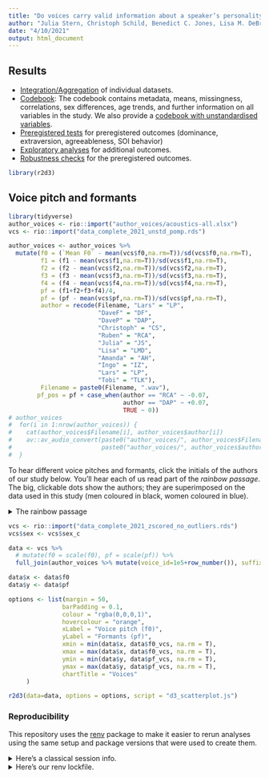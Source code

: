 ```yaml
---
title: "Do voices carry valid information about a speaker’s personality?"
author: "Julia Stern, Christoph Schild, Benedict C. Jones, Lisa M. DeBruine, Amanda Hahn, David A. Puts, Ingo Zettler, Tobias L. Kordsmeyer, David Feinberg, Dan Zamfir, Lars Penke, & Ruben C. Arslan"
date: "4/10/2021"
output: html_document
---
```


## Results

- [Integration/Aggregation](0_aggregate_pomp.html) of individual datasets.
- [Codebook](1_codebook.html):  The codebook contains metadata, means, missingness, correlations, sex differences, age trends, and further information on all variables in the study. We also provide a [codebook with unstandardised variables](1_codebook_before_standardisation.html).
- [Preregistered tests](2_preregistered_tests.html) for preregistered outcomes (dominance, extraversion, agreeableness, SOI behavior)
- [Exploratory analyses](3_exploratory_analyses.html) for additional outcomes.
- [Robustness checks](4_robustness_checks.html) for the preregistered outcomes.

```r
library(r2d3)
```


## Voice pitch and formants
```r
library(tidyverse)
author_voices <- rio::import("author_voices/acoustics-all.xlsx")
vcs <- rio::import("data_complete_2021_unstd_pomp.rds")

author_voices <- author_voices %>%
  mutate(f0 = (`Mean F0` - mean(vcs$f0,na.rm=T))/sd(vcs$f0,na.rm=T),
         f1 = (f1 - mean(vcs$f1,na.rm=T))/sd(vcs$f1,na.rm=T),
         f2 = (f2 - mean(vcs$f2,na.rm=T))/sd(vcs$f2,na.rm=T),
         f3 = (f3 - mean(vcs$f3,na.rm=T))/sd(vcs$f3,na.rm=T),
         f4 = (f4 - mean(vcs$f4,na.rm=T))/sd(vcs$f4,na.rm=T),
         pf = (f1+f2+f3+f4)/4,
         pf = (pf - mean(vcs$pf,na.rm=T))/sd(vcs$pf,na.rm=T),
         author = recode(Filename, "Lars" = "LP",
                         "DaveF" = "DF",
                         "DaveP" = "DAP",
                         "Christoph" = "CS",
                         "Ruben" = "RCA",
                         "Julia" = "JS",
                         "Lisa" = "LMD",
                         "Amanda" = "AH",
                         "Ingo" = "IZ",
                         "Lars" = "LP",
                         "Tobi" = "TLK"),
         Filename = paste0(Filename, ".wav"),
        pf_pos = pf + case_when(author == "RCA" ~ -0.07,
                                author == "DAP" ~ +0.07,
                                TRUE ~ 0))
# author_voices
#  for(i in 1:nrow(author_voices)) {
#    cat(author_voices$Filename[i], author_voices$author[i])
#    av::av_audio_convert(paste0("author_voices/", author_voices$Filename[i]),
#                         paste0("author_voices/", author_voices$author[i], ".mp3"))
#  }
```

To hear different voice pitches and formants, click the initials of the authors of our study below. You'll hear each of us read part of the _rainbow passage_. The big, clickable dots show the authors; they are superimposed on the data used in this study (men coloured in black, women coloured in blue).

<details><summary>The rainbow passage</summary>
When the sunlight strikes raindrops in the air, they act like a prism and form a rainbow. The rainbow is a division of white light into many beautiful colors. These take the shape of a long round arch, with its path high above, and its two ends apparently beyond the horizon. There is, according to legend, a boiling pot of gold at one end. People look but no one ever finds it. When a man looks for something beyond his reach, his friends say he is looking for the pot of gold at the end of the rainbow.
</details>

```r
vcs <- rio::import("data_complete_2021_zscored_no_outliers.rds")
vcs$sex <- vcs$sex_c

data <- vcs %>% 
  # mutate(f0 = scale(f0), pf = scale(pf)) %>%
  full_join(author_voices %>% mutate(voice_id=1e5+row_number()), suffix = c("_vcs", ""), by = "voice_id")

data$x <- data$f0
data$y <- data$pf

options <- list(margin = 50,
               barPadding = 0.1,
               colour = "rgba(0,0,0,1)",
               hovercolour = "orange",
               xLabel = "Voice pitch (f0)",
               yLabel = "Formants (pf)",
               xmin = min(data$x, data$f0_vcs, na.rm = T),
               xmax = max(data$x, data$f0_vcs, na.rm = T),
               ymin = min(data$y, data$pf_vcs, na.rm = T),
               ymax = max(data$y, data$pf_vcs, na.rm = T),
               chartTitle = "Voices"
     )
```

```r
r2d3(data=data, options = options, script = "d3_scatterplot.js")
```


### Reproducibility
This repository uses the [renv](https://rstudio.github.io/renv/) package to make
it easier to rerun analyses using the same setup and package versions that were
used to create them.

<details><summary>Here's a classical session info.</summary>

```r
library(tidyverse)
library(knitr)
library(brms)
library(sjPlot)
library(bayestestR)
library(labelled)
library(cowplot)
library(labelled)
library(codebook)
library(ggstatsplot)
sessionInfo()
```

</details>

<details><summary>Here's our renv lockfile.</summary>

```r
cat(readLines("renv.lock"), sep = "\n")
```
</details>

